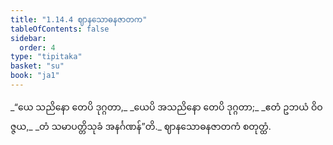 ```yaml
---
title: "1.14.4 ဈာနသောဓနဇာတက"
tableOfContents: false
sidebar:
  order: 4
type: "tipitaka"
basket: "su"
book: "ja1"
---
```



<DynamicBreadcrumb />

<Division number="134" book="ja1" e="ch" v="22" p="31">

<Paragraph number="297" type="verses" book="ja1">
_“ယေ သညိနော တေပိ ဒုဂ္ဂတာ,_  
_ယေပိ အသညိနော တေပိ ဒုဂ္ဂတာ;_  
_ဧတံ ဥဘယံ ဝိဝဇ္ဇယ,_  
_တံ သမာပတ္တိသုခံ အနင်္ဂဏန်”တိ._  


</Paragraph>
</Division>

<Paragraph number="298" type="center" book="ja1">
ဈာနသောဓနဇာတကံ စတုတ္ထံ.
</Paragraph>